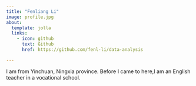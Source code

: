 ```yaml
---
title: "Fenliang Li"
image: profile.jpg
about:
  template: jolla
  links:
    - icon: github
      text: Github
      href: https://github.com/fenl-li/data-analysis

---
```


I am from Yinchuan, Ningxia province.
Before I came to here,I am an English teacher in a vocational school. 
